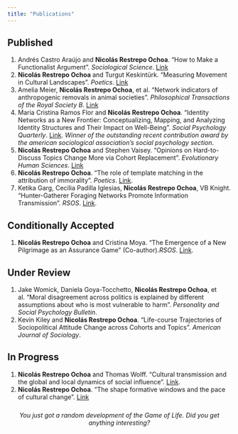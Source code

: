 ```yaml
---
title: "Publications"
---
```


## Published

  1) Andrés Castro Araújo and **Nicolás Restrepo Ochoa**. "How to Make a Functionalist Argument". *Sociological Science*. [Link](https://sociologicalscience.com/articles-v12-20-456/)
  2) **Nicolás Restrepo Ochoa** and Turgut Keskintürk. "Measuring Movement in Cultural Landscapes". *Poetics*. [Link](https://www.sciencedirect.com/science/article/pii/S0304422X24001037)
  3) Amelia Meier, **Nicolás Restrepo Ochoa**, et al. "Network indicators of anthropogenic removals in animal societies". *Philosophical Transactions of the Royal Society B*. [Link](https://royalsocietypublishing.org/doi/full/10.1098/rstb.2024.0144) 
  4) Maria Cristina Ramos Flor and **Nicolás Restrepo Ochoa**. "Identity Networks as a New Frontier: Conceptualizing, Mapping, and Analyzing Identity Structures and Their Impact on Well-Being". *Social Psychology Quarterly*. [Link](https://doi.org/10.1177/01902725241292328). *Winner of the outstanding recent contribution award by the american sociological association's social psychology section*.
  5) **Nicolás Restrepo Ochoa** and Stephen Vaisey. "Opinions on Hard-to-Discuss Topics Change More via Cohort Replacement". *Evolutionary Human Sciences*. [Link](https://www.cambridge.org/core/journals/evolutionary-human-sciences/article/opinions-on-hardtodiscuss-topics-change-more-via-cohort-replacement/D11EC23A36D627465FDC9AA52AD049E1)
  6) **Nicolás Restrepo Ochoa**. "The role of template matching in the attribution of immorality". *Poetics*. [Link](https://doi.org/10.1016/j.poetic.2021.101643).
  7) Ketika Garg, Cecilia Padilla Iglesias, **Nicolás Restrepo Ochoa**, VB Knight. "Hunter-Gatherer Foraging Networks Promote Information Transmission". *RSOS*. [Link](https://royalsocietypublishing.org/doi/full/10.1098/rsos.211324).
  
## Conditionally Accepted

  1) **Nicolás Restrepo Ochoa** and Cristina Moya. "The Emergence of a New Pilgrimage as an Assurance Game" (Co-author).*RSOS*. [Link](https://osf.io/preprints/socarxiv/rdqnk).
  
## Under Review

  1) Jake Womick, Daniela Goya-Tocchetto, **Nicolás Restrepo Ochoa**, et al. “Moral disagreement across politics is explained by different assumptions about who is most vulnerable to harm”. *Personality and Social Psychology Bulletin*. 
  2) Kevin Kiley and **Nicolás Restrepo Ochoa**. "Life-course Trajectories of Sociopolitical Attitude Change across Cohorts and Topics". *American Journal of Sociology*.
  

## In Progress

  1) **Nicolás Restrepo Ochoa** and Thomas Wolff. "Cultural transmission and the global and local dynamics of social influence". [Link](https://osf.io/preprints/socarxiv/2vyhp/).
  2) **Nicolás Restrepo Ochoa**. “The shape formative windows and the pace of cultural change”. [Link](https://osf.io/preprints/socarxiv/y8b2e)
  
::: {#game-of-life}
<div style="display: flex; justify-content: center; gap: 20px;">
  <canvas id="life1" width="200" height="200"></canvas>
  <canvas id="life50" width="200" height="200"></canvas>
  <canvas id="life100" width="200" height="200"></canvas>
</div>

<p style="text-align:center; font-style: italic; margin-top: 10px;">
  You just got a random development of the Game of Life. Did you get anything interesting?
</p>

<script>
function createGrid(size, density=0.2) {
  const grid = [];
  for (let i = 0; i < size; i++) {
    grid[i] = [];
    for (let j = 0; j < size; j++) {
      grid[i][j] = Math.random() < density ? 1 : 0;
    }
  }
  return grid;
}

function nextGen(grid) {
  const size = grid.length;
  const newGrid = [];
  for (let i = 0; i < size; i++) {
    newGrid[i] = [];
    for (let j = 0; j < size; j++) {
      let neighbors = 0;
      for (let x = -1; x <= 1; x++) {
        for (let y = -1; y <= 1; y++) {
          if (x === 0 && y === 0) continue;
          const ni = (i + x + size) % size;
          const nj = (j + y + size) % size;
          neighbors += grid[ni][nj];
        }
      }
      newGrid[i][j] = (grid[i][j] === 1 && (neighbors === 2 || neighbors === 3)) || 
                      (grid[i][j] === 0 && neighbors === 3) ? 1 : 0;
    }
  }
  return newGrid;
}

function drawGrid(grid, ctx, cellSize) {
  ctx.clearRect(0, 0, ctx.canvas.width, ctx.canvas.height);
  for (let i = 0; i < grid.length; i++) {
    for (let j = 0; j < grid[i].length; j++) {
      if (grid[i][j] === 1) {
        ctx.fillStyle = "black";
        ctx.fillRect(j * cellSize, i * cellSize, cellSize, cellSize);
      }
    }
  }
}

// Main simulation
const size = 100;
let grid = createGrid(size, 0.25);
const snapshots = {};

for (let t = 1; t <= 100; t++) {
  if (t === 1 || t === 50 || t === 100) {
    snapshots[t] = JSON.parse(JSON.stringify(grid));
  }
  grid = nextGen(grid);
}

// Draw snapshots
drawGrid(snapshots[1], document.getElementById("life1").getContext("2d"), 2);
drawGrid(snapshots[50], document.getElementById("life50").getContext("2d"), 2);
drawGrid(snapshots[100], document.getElementById("life100").getContext("2d"), 2);
</script>
:::